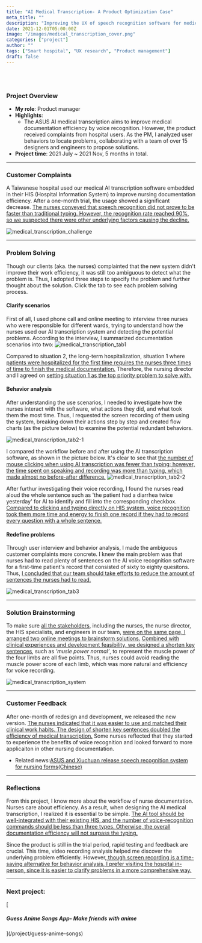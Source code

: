 ```yaml
---
title: "AI Medical Transcription- A Product Optimization Case"
meta_title: ""
description: "Improving the UX of speech recognition software for medical transcription."
date: 2021-12-01T05:00:00Z
image: "/images/medical_transcription_cover.png"
categories: ["project"]
author: ""
tags: ["Smart hospital", "UX research", "Product management"]
draft: false
---
```


<br />
<br />

### Project Overview

- **My role**: Product manager
- **Highlights**:
  - The ASUS AI medical transcription aims to improve medical documentation efficiency by voice recognition. However, the product received complaints from hospital users. As the PM, I analyzed user behaviors to locate problems, collaborating with a team of over 15 designers and engineers to propose solutions.
- **Project time**: 2021 July ~ 2021 Nov, 5 months in total.<br/>

---

### Customer Complaints

A Taiwanese hospital used our medical AI transcription software embedded in their HIS (Hospital Information System) to improve nursing documentation efficiency. After a one-month trial, the usage showed a significant decrease. <ins>The nurses conveyed that speech recognition did not prove to be faster than traditional typing. However, the recognition rate reached 90%, so we suspected there were other underlying factors causing the decline.</ins>

![medical_transcription_challenge](/images/medical_transcription_challenge.png)

---

### Problem Solving

Though our clients (aka. the nurses) complainted that the new system didn't improve their work efficiency, it was still too ambiguous to detect what the problem is. Thus, I adopted three steps to specify the problem and further thought about the solution. Click the tab to see each problem solving process.

<Tabs client:load>

<Tab name="1. Clarify scenarios">

#### Clarify scenarios

First of all, I used phone call and online meeting to interview three nurses who were responsible for different wards, trying to understand how the nurses used our AI transcription system and detecting the potential problems. According to the interview, I summarized documentation scenarios into two:
![medical_transcription_tab1](/images/medical_transcription_tab1.webp)

Compared to situation 2, the long-term hospitalization, situation 1 where <ins>patients were hospitalized for the first time requires the nurses three times of time to finish the medical documentation.</ins> Therefore, the nursing director and I agreed on <ins>setting situation 1 as the top priority problem to solve with.</ins>

</Tab>

<Tab name="2. Behavior analysis">

#### Behavior analysis

After understanding the use scenarios, I needed to investigate how the nurses interact with the software, what actions they did, and what took them the most time. Thus, I requested the screen recording of them using the system, breaking down their actions step by step and created flow charts (as the picture below) to examine the potential redundant behaviors.

![medical_transcription_tab2-1](/images/medical_transcription_tab2-1.webp)

I compared the workflow before and after using the AI transcription software, as shown in the picture below. It's clear to see that <ins>the number of mouse clicking when using AI transcription was fewer than typing; however, the time spent on speaking and recording was more than typing, which made almost no before-after difference.</ins>
![medical_transcription_tab2-2](/images/medical_transcription_tab2-2.webp)

After furthur investigating their voice recording, I found the nurses read aloud the whole sentence such as 'the patient had a diarrhea twice yesterday' for AI to identify and fill into the corresponding checkbox. <ins>Compared to clicking and typing directly on HIS system, voice recognition took them more time and energy to finish one record if they had to record every question with a whole sentence.</ins>

</Tab>

<Tab name="3. Redefine problems">

#### Redefine problems

Through user interview and behavior analysis, I made the ambiguous customer complaints more concrete. I knew the main problem was that nurses had to read plenty of sentences on the AI voice recognition software for a first-time patient's record that consisted of sixty to eighty quesitons. Thus, <ins>I concluded that our team should take efforts to reduce the amount of sentences the nurses had to read.</ins>

![medical_transcription_tab3](/images/medical_transcription_tab3.webp)

</Tab>

</Tabs>

---

### Solution Brainstorming

To make sure <ins>all the stakeholders</ins>, including the nurses, the nurse director, the HIS specialists, and engineers in our team, <ins>were on the same page, I arranged two online meetings to brainstorm solutions.</ins> <ins>Combined with clinical experiences and development feasibility, we designed a shorten key sentences</ins>, such as _‘musle power normal’_, to represent the muscle power of the four limbs are all five points. Thus, nurses could avoid reading the muscle power score of each limb, which was more natural and efficiency for voice recording.

![medical_transcription_system](/images/medical_transcription_system.png)

---

### Customer Feedback

After one-month of redesign and development, we released the new version. <ins>The nurses indicated that it was easier to use and matched their clinical work habits. The design of shorten key sentences doubled the efficiency of medical transcription.</ins> Some nurses reflected that they started to experience the benefits of voice recognition and looked forward to more applicaiton in other nursing documentation.

- Related news:[ASUS and Xiuchuan release speech recognition system for nursing forms(Chinese)](https://www.asus.com/tw/news/e9teshdwlftk3uul/)

---

### Reflections

From this project, I know more about the workflow of nurse documentation. Nurses care about efficiency. As a result, when designing the AI medical transcription, I realized it is essential to be simple. <ins>The AI tool should be well-integrated with their existing HIS, and the number of voice-recognition commands should be less than three types. Otherwise, the overall documentation efficiency will not surpass the typing.</ins>

Since the product is still in the trial period, rapid testing and feedback are crucial. This time, video recording analysis helped me discover the underlying problem efficiently. However,<ins> though screen recording is a time-saving alternative for behavior analysis, I prefer visiting the hospital in-person, since it is easier to clarify problems in a more comprehensive way.</ins>

---

<h3>Next project:</h3> [<h5>Guess Anime Songs App- Make friends with anime</h5>](/project/guess-anime-songs)
